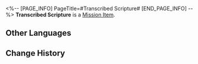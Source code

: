 <%-- [PAGE_INFO]
PageTitle=#Transcribed Scripture#
[END_PAGE_INFO] --%>
{{Item Infobox
|id          = 140185
|image       = Item Xianzhou Parchment.png{{subst:void|<!--$UPLOAD:<<SpriteOutput/ItemFigures/190007.png>-<Item Xianzhou Parchment.png>-<Item Icons>>-->}}
|type        = Mission Item
|invCategory = Missions
|rarity      = 3
|effect      = 
|description = A Xianzhou-style scroll, on which ''Thousand-Handed Merciful Medicus' Salvation'' is written 500 times. Closer inspection reveals the last few hundred handwritings to be different from the first few hundred ones. Let's hope this doesn't get discovered.
}}
'''Transcribed Scripture''' is a [[Mission Item]].

==Other Languages==
{{Other Languages
|en   = Transcribed Scripture
|zhs  = 抄写好的经文
|zht  = 抄寫好的經文
|ja   = 書き写し終わった経書
|ko   = 필사를 마친 경문
|es   = Transcripción de un texto sagrado
|fr   = Écriture transcrite
|ru   = Переписанный манускрипт
|th   = คัมภีร์ที่คัดลอกเสร็จแล้ว
|vi   = Kinh Văn Đã Chép Xong
|de   = Kopierte Schriften
|id   = Transkrip Tulisan Tangan
|pt   = Escritura Transcrita
}}

==Change History==
{{Change History|1.0}}